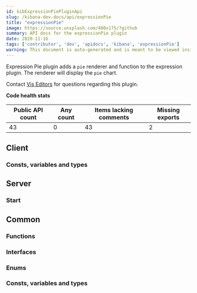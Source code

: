 ```yaml
---
id: kibExpressionPiePluginApi
slug: /kibana-dev-docs/api/expressionPie
title: "expressionPie"
image: https://source.unsplash.com/400x175/?github
summary: API docs for the expressionPie plugin
date: 2020-11-16
tags: ['contributor', 'dev', 'apidocs', 'kibana', 'expressionPie']
warning: This document is auto-generated and is meant to be viewed inside our experimental, new docs system. Reach out in #docs-engineering for more info.
---
```


Expression Pie plugin adds a `pie` renderer and function to the expression plugin. The renderer will display the `pie` chart.

Contact [Vis Editors](https://github.com/orgs/elastic/teams/kibana-vis-editors) for questions regarding this plugin.

**Code health stats**

| Public API count  | Any count | Items lacking comments | Missing exports |
|-------------------|-----------|------------------------|-----------------|
| 43 | 0 | 43 | 2 |

## Client

### Consts, variables and types
<DocDefinitionList data={expressionPieObj.client.misc}/>

## Server

### Start
<DocDefinitionList data={[expressionPieObj.server.start]}/>

## Common

### Functions
<DocDefinitionList data={expressionPieObj.common.functions}/>

### Interfaces
<DocDefinitionList data={expressionPieObj.common.interfaces}/>

### Enums
<DocDefinitionList data={expressionPieObj.common.enums}/>

### Consts, variables and types
<DocDefinitionList data={expressionPieObj.common.misc}/>

